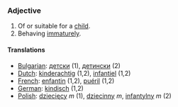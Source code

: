 ===Adjective===

# Of or suitable for a [[child]].
# Behaving [[immaturely]].

====Translations====
*[[Bulgarian]]: [[детски]] (1), [[детински]] (2)
*[[Dutch]]: [[kinderachtig]] (1,2), [[infantiel]] (1,2)
*[[French]]: [[enfantin]] (1,2), [[puéril]] (1,2)
*[[German]]: [[kindisch]] (1,2)
*[[Polish]]: [[dziecięcy]] ''m'' (1), [[dziecinny]] ''m'', [[infantylny]] ''m'' (2)